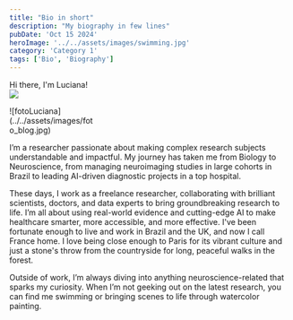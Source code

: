 ```yaml
---
title: "Bio in short"
description: "My biography in few lines"
pubDate: 'Oct 15 2024'
heroImage: '../../assets/images/swimming.jpg'
category: 'Category 1'
tags: ['Bio', 'Biography']
---
```



Hi there, I'm Luciana! 
<br/>
<Image src="../../assets/images/foto_blog.jpg"/>
<div style="width:30%">
![fotoLuciana](../../assets/images/foto_blog.jpg)
</div>


I’m a researcher passionate about making complex research subjects understandable and impactful. My journey has taken me from Biology to Neuroscience, from managing neuroimaging studies in large cohorts in Brazil to leading AI-driven diagnostic projects in a top hospital.

These days, I work as a freelance researcher, collaborating with brilliant scientists, doctors, and data experts to bring groundbreaking research to life. I’m all about using real-world evidence and cutting-edge AI to make healthcare smarter, more accessible, and more effective. I've been fortunate enough to live and work in Brazil and the UK, and now I call France home. I love being close enough to Paris for its vibrant culture and just a stone's throw from the countryside for long, peaceful walks in the forest.

Outside of work, I’m always diving into anything neuroscience-related that sparks my curiosity. When I’m not geeking out on the latest research, you can find me swimming or bringing scenes to life through watercolor painting.


